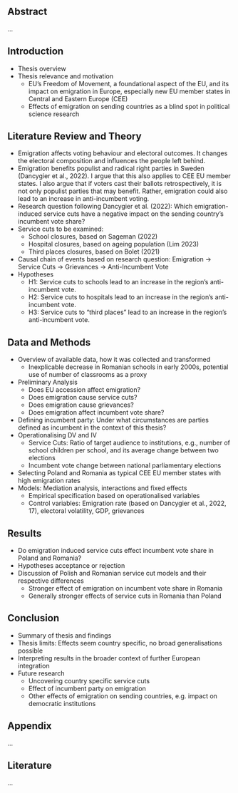 ## Abstract
…

## Introduction
- Thesis overview
- Thesis relevance and motivation
	- EU’s Freedom of Movement, a foundational aspect of the EU, and its impact on emigration in Europe, especially new EU member states in Central and Eastern Europe (CEE)
	- Effects of emigration on sending countries as a blind spot in political science research

## Literature Review and Theory
- Emigration affects voting behaviour and electoral outcomes. It changes the electoral composition and influences the people left behind.
- Emigration benefits populist and radical right parties in Sweden (Dancygier et al., 2022). I argue that this also applies to CEE EU member states. I also argue that if voters cast their ballots retrospectively, it is not only populist parties that may benefit. Rather, emigration could also lead to an increase in anti-incumbent voting.
- Research question following Dancygier et al. (2022): Which emigration-induced service cuts have a negative impact on the sending country’s incumbent vote share?
- Service cuts to be examined:
	- School closures, based on Sageman (2022)
	- Hospital closures, based on ageing population (Lim 2023)
	- Third places closures, based on Bolet (2021)
- Causal chain of events based on research question: Emigration → Service Cuts → Grievances → Anti-Incumbent Vote
- Hypotheses
	- H1: Service cuts to schools lead to an increase in the region’s anti-incumbent vote.
	- H2: Service cuts to hospitals lead to an increase in the region’s anti-incumbent vote.
	- H3: Service cuts to “third places” lead to an increase in the region’s anti-incumbent vote.

## Data and Methods
- Overview of available data, how it was collected and transformed
	- Inexplicable decrease in Romanian schools in early 2000s, potential use of number of classrooms as a proxy
- Preliminary Analysis
	- Does EU accession affect emigration?
	- Does emigration cause service cuts?
	- Does emigration cause grievances?
	- Does emigration affect incumbent vote share?
- Defining incumbent party: Under what circumstances are parties defined as incumbent in the context of this thesis?
- Operationalising DV and IV
	- Service Cuts: Ratio of target audience to institutions, e.g., number of school children per school, and its average change between two elections
	- Incumbent vote change between national parliamentary elections
- Selecting Poland and Romania as typical CEE EU member states with high emigration rates
- Models: Mediation analysis, interactions and fixed effects
	- Empirical specification based on operationalised variables
	- Control variables: Emigration rate (based on Dancygier et al., 2022, 17), electoral volatility, GDP, grievances

## Results
- Do emigration induced service cuts effect incumbent vote share in Poland and Romania?
- Hypotheses acceptance or rejection
- Discussion of Polish and Romanian service cut models and their respective differences
	- Stronger effect of emigration on incumbent vote share in Romania
	- Generally stronger effects of service cuts in Romania than Poland

## Conclusion
- Summary of thesis and findings
- Thesis limits: Effects seem country specific, no broad generalisations possible
- Interpreting results in the broader context of further European integration
- Future research
	- Uncovering country specific service cuts
	- Effect of incumbent party on emigration
	- Other effects of emigration on sending countries, e.g. impact on democratic institutions

## Appendix
…

## Literature
…
